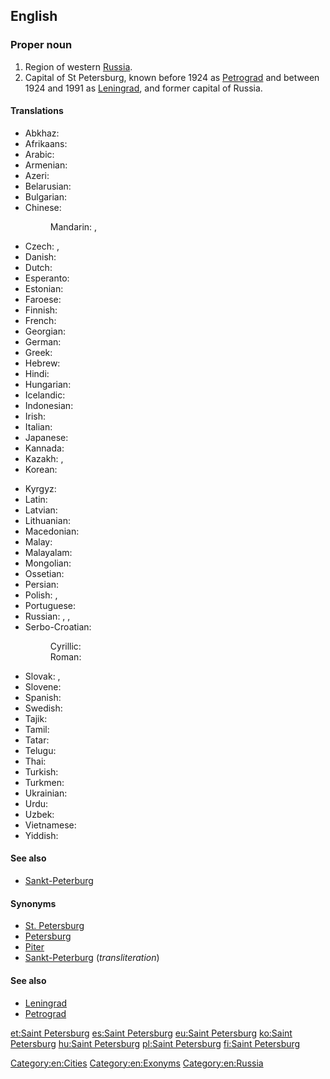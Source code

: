 ==English==
{{wikipedia}}

===Proper noun===
{{en-proper noun|head=[[saint|Saint]] [[Petersburg]]}}

# Region of western [[Russia]].
# Capital of St Petersburg, known before 1924 as [[Petrograd]] and between 1924 and 1991 as [[Leningrad]], and former capital of Russia.

====Translations====
{{trans-top|city}}
* Abkhaz: {{t|ab|Санқт-Петербург|tr=Sanķt-Peterburg|sc=Cyrl}}
* Afrikaans: {{t|af|Sint Petersburg}}
* Arabic: {{t-|ar|سانت بطرسبرغ|m|tr=sant buṭrusburġ}}
* Armenian: {{t-|hy|Սանկտ Պետերբուրգ|tr=Sankt Peterburg}}
* Azeri: {{t-|az|Sankt-Peterburq|xs=Azeri}}
* Belarusian: {{t-|be|Санкт-Пецярбург|m|tr=Sankt-Pecjarbúrh|xs=Belarusian}}
* Bulgarian: {{t-|bg|Санкт Петербург|m|tr=Sankt Peterbúrg}}
* Chinese:
*: Mandarin: {{t|cmn|聖彼得堡|sc=Hani}},  {{t|cmn|圣彼得堡|tr=Shèng-Bǐdebǎo|sc=Hani}}
* Czech: {{t-|cs|Sankt Petěrburg|m}},  {{t+|cs|Petrohrad|m}}
* Danish: {{t-|da|Sankt Petersborg}}
* Dutch: {{t+|nl|Sint-Petersburg}}
* Esperanto: {{t-|eo|Sankt-Peterburgo|xs=Esperanto}}
* Estonian: {{t-|et|Peterburi}}
* Faroese: {{t-|fo|St. Pætursborg}}
* Finnish: {{t+|fi|Pietari}}
* French: {{t+|fr|Saint-Pétersbourg}}
* Georgian: {{t-|ka|სანქტ-პეტერბურგი|tr=sank't-peterburgi|sc=Geor|xs=Georgian}}
* German: {{t-|de|Sankt Petersburg|n}}
* Greek: {{t-|el|Αγία Πετρούπολη|tr=Agía Petroúpoli}}
* Hebrew: {{t-|he|סנט פטרסבורג|tr=sant petersburg}}
* Hindi: {{t-|hi|सेंट पीटर्सबर्ग|tr=seṇṭ pīṭarsbarg|xs=Hindi}}
* Hungarian: {{t+|hu|Szentpétervár}}
* Icelandic: {{t-|is|Sankti Pétursborg|f}}
* Indonesian: {{t|id|St. Petersburg}}
* Irish: {{t-|ga|Cathair Pheadair|f}}
* Italian: {{t+|it|San Pietroburgo|m}}
* Japanese: {{t-|ja|サンクトペテルブルク|tr=Sankutopeteruburuku}}
* Kannada: {{t-|kn|ಸೇಂಟ್ ಪೀಟರ್ಸ್‌ಬರ್ಗ್|sc=Knda|xs=Kannada}}
* Kazakh: {{t|kk|Санкт-Петербург|tr=Sankt-Peterburg|sc=Cyrl}}, {{t|kk|Сән-Питербор|tr=Sän-Piterbor|sc=Cyrl}}
* Korean: {{t+|ko|상트페테르부르크|tr=Sangteupetereubureugeu|sc=Hang}}
{{trans-mid}}
* Kyrgyz: {{t-|ky|Санкт-Петербург|tr=Sankt-Peterburg|sc=Cyrl|xs=Kyrgyz}}
* Latin: {{t-|la|Petropolis|m}}
* Latvian: {{t-|lv|Sanktpēterburga|f|xs=Latvian}}
* Lithuanian: {{t-|lt|Sankt Peterburgas|m|xs=Lithuanian}}
* Macedonian: {{t-|mk|Санкт Петербург|m|tr=Sankt Péterburg}}
* Malay: {{t|ms|Saint Petersburg}}
* Malayalam: {{t-|ml|സെന്റ് പീറ്റേഴ്സ്ബര്‍ഗ്|sc=Mlym|xs=Malayalam}}
* Mongolian: {{t-|mn|Санкт-Петербург|tr=Sankt-Peterburg|sc=Cyrl|xs=Mongolian}}
* Ossetian: {{tø|os|Бетъырбух|tr=Bet'yrbuh|sc=Cyrl}}
* Persian: {{t+|fa|سن پترزبورگ|tr=San Peterzburg|xs=Persian}}
* Polish: {{t+|pl|Petersburg|m}}, {{t-|pl|Sankt Petersburg|m}}
* Portuguese: {{t-|pt|São Petersburgo|m}}
* Russian: {{t+|ru|Санкт-Петербург|m|tr=Sankt-Peterbúrg}},  {{t+|ru|Петербург|m|tr=Peterbúrg}},  {{qualifier|colloquial}} {{t+|ru|Питер|m|tr=Píter}}
* Serbo-Croatian:
*: Cyrillic: {{t-|sh|Санкт Петербург|m|sc=Cyrl|xs=Serbo-Croatian}}
*: Roman: {{t-|sh|Sankt Peterburg|m|xs=Serbo-Croatian}}
* Slovak: {{t-|sk|Sankt Peterburg|m}}, {{t-|sk|Petrohrad|m}}
* Slovene: {{t-|sl|Sankt Peterburg|m}}
* Spanish: {{t+|es|San Petersburgo|m}}
* Swedish: {{t-|sv|Sankt Petersburg}}
* Tajik: {{t|tg|Санкт-Петербург|tr=Sankt-Peterburg|sc=Cyrl}}
* Tamil: {{t-|ta|சென் பீட்டர்ஸ்பேர்க்|xs=Tamil}}
* Tatar: {{t-|tt|Санкт-Петербург|tr=Sankt-Peterburg|sc=Cyrl|xs=Tatar}}
* Telugu: {{t-|te|సెయింట్ పీటర్స్‌బర్గ్}}
* Thai: {{t-|th|เซนต์ปีเตอร์สเบิร์ก|tr=sayn-bpee-dtêr-sà-bèrk}}
* Turkish: {{t-|tr|St. Petersburg}}
* Turkmen: {{t|tk|Sankt-Peterburg}}
* Ukrainian: {{t-|uk|Санкт-Петербург|m|tr=Sankt-Peterbúrh|xs=Ukrainian}}
* Urdu: {{t-|ur|سینٹ پیٹرز برگ|xs=Urdu}}
* Uzbek: {{t|uz|Sankt-Peterburg}}
* Vietnamese: {{t-|vi|Sankt-Peterburg|xs=Vietnamese}}
* Yiddish: {{t-|yi|פעטערבורג|sc=Hebr|xs=Yiddish}}
{{trans-bottom}}

====See also====
* [[Sankt-Peterburg]]

====Synonyms====
* [[St. Petersburg]]
* [[Petersburg]] {{qualifier|informal}}
* [[Piter]] {{qualifier|colloquial}}
* [[Sankt-Peterburg]] (''transliteration'')

====See also====
* [[Leningrad]]
* [[Petrograd]]

[[Category:en:Cities]]
[[Category:en:Exonyms]]
[[Category:en:Russia]]

[[et:Saint Petersburg]]
[[es:Saint Petersburg]]
[[eu:Saint Petersburg]]
[[ko:Saint Petersburg]]
[[hu:Saint Petersburg]]
[[pl:Saint Petersburg]]
[[fi:Saint Petersburg]]